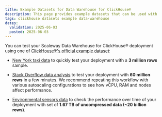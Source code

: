 ```yaml
---
title: Example Datasets for Data Warehouse for ClickHouse®
description: This page provides example datasets that can be used with Scaleway Data Warehouse for ClickHouse® to help you get started with data analysis and testing.
tags: clickhouse datasets example data-warehouse
dates:
  validation: 2025-06-03
  posted: 2025-06-03
---
```


You can test your Scaleway Data Warehouse for ClickHouse® deployment using one of [ClickHouse®'s official example dataset](https://clickhouse.com/docs/getting-started/example-datasets):

- [New York taxi data](https://clickhouse.com/docs/getting-started/example-datasets/nyc-taxi) to quickly test your deployment with a **3 million rows** sample.

- [Stack Overflow data analysis](https://clickhouse.com/docs/getting-started/example-datasets/stackoverflow) to test your deployment with **60 million rows** in a few minutes. We recommend repeating this workflow with various autoscaling configurations to see how vCPU, RAM and nodes affect performance.

- [Environmental sensors data](https://clickhouse.com/docs/getting-started/example-datasets/environmental-sensors) to check the performance over time of your deployment with set of **1.67 TB of uncompressed data (~20 billion rows)**.
